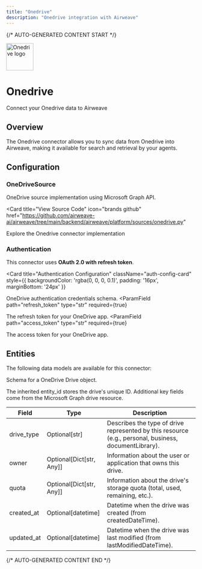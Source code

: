 ```yaml
---
title: "Onedrive"
description: "Onedrive integration with Airweave"
---
```


{/* AUTO-GENERATED CONTENT START */}



<div className="connector-header">
  <img src="icon.svg" alt="Onedrive logo" width="72" height="72" className="connector-icon" />
  <div className="connector-info">
    <h1>Onedrive</h1>
    <p>Connect your Onedrive data to Airweave</p>
  </div>
</div>

## Overview

The Onedrive connector allows you to sync data from Onedrive into Airweave, making it available for search and retrieval by your agents.

## Configuration


### OneDriveSource

OneDrive source implementation using Microsoft Graph API.


<Card
  title="View Source Code"
  icon="brands github"
  href="https://github.com/airweave-ai/airweave/tree/main/backend/airweave/platform/sources/onedrive.py"
>
  Explore the Onedrive connector implementation
</Card>

### Authentication

This connector uses **OAuth 2.0 with refresh token**.

<Card
  title="Authentication Configuration"
  className="auth-config-card"
  style={{ backgroundColor: 'rgba(0, 0, 0, 0.1)', padding: '16px', marginBottom: '24px' }}
>

OneDrive authentication credentials schema.
<ParamField
  path="refresh_token"
  type="str"
  required={true}
>
  The refresh token for your OneDrive app.
</ParamField>
<ParamField
  path="access_token"
  type="str"
  required={true}
>
  The access token for your OneDrive app.
</ParamField>
</Card>


## Entities

The following data models are available for this connector:

<Accordion title="OneDriveDriveEntity">

Schema for a OneDrive Drive object.

The inherited entity_id stores the drive's unique ID. Additional key fields come
from the Microsoft Graph drive resource.

| Field | Type | Description |
|-------|------|-------------|
| drive_type | Optional[str] | Describes the type of drive represented by this resource (e.g., personal, business, documentLibrary). |
| owner | Optional[Dict[str, Any]] | Information about the user or application that owns this drive. |
| quota | Optional[Dict[str, Any]] | Information about the drive's storage quota (total, used, remaining, etc.). |
| created_at | Optional[datetime] | Datetime when the drive was created (from createdDateTime). |
| updated_at | Optional[datetime] | Datetime when the drive was last modified (from lastModifiedDateTime). |

</Accordion>




{/* AUTO-GENERATED CONTENT END */}
